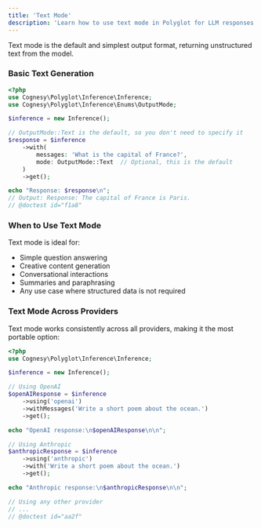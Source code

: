 ```yaml
---
title: 'Text Mode'
description: 'Learn how to use text mode in Polyglot for LLM responses.'
---
```


Text mode is the default and simplest output format, returning unstructured text from the model.

### Basic Text Generation

```php
<?php
use Cognesy\Polyglot\Inference\Inference;
use Cognesy\Polyglot\Inference\Enums\OutputMode;

$inference = new Inference();

// OutputMode::Text is the default, so you don't need to specify it
$response = $inference
    ->with(
        messages: 'What is the capital of France?',
        mode: OutputMode::Text  // Optional, this is the default
    )
    ->get();

echo "Response: $response\n";
// Output: Response: The capital of France is Paris.
// @doctest id="f1a8"
```

### When to Use Text Mode

Text mode is ideal for:
- Simple question answering
- Creative content generation
- Conversational interactions
- Summaries and paraphrasing
- Any use case where structured data is not required

### Text Mode Across Providers

Text mode works consistently across all providers, making it the most portable option:

```php
<?php
use Cognesy\Polyglot\Inference\Inference;

$inference = new Inference();

// Using OpenAI
$openAIResponse = $inference
    ->using('openai')
    ->withMessages('Write a short poem about the ocean.')
    ->get();

echo "OpenAI response:\n$openAIResponse\n\n";

// Using Anthropic
$anthropicResponse = $inference
    ->using('anthropic')
    ->with('Write a short poem about the ocean.')
    ->get();

echo "Anthropic response:\n$anthropicResponse\n\n";

// Using any other provider
// ...
// @doctest id="aa2f"
```
